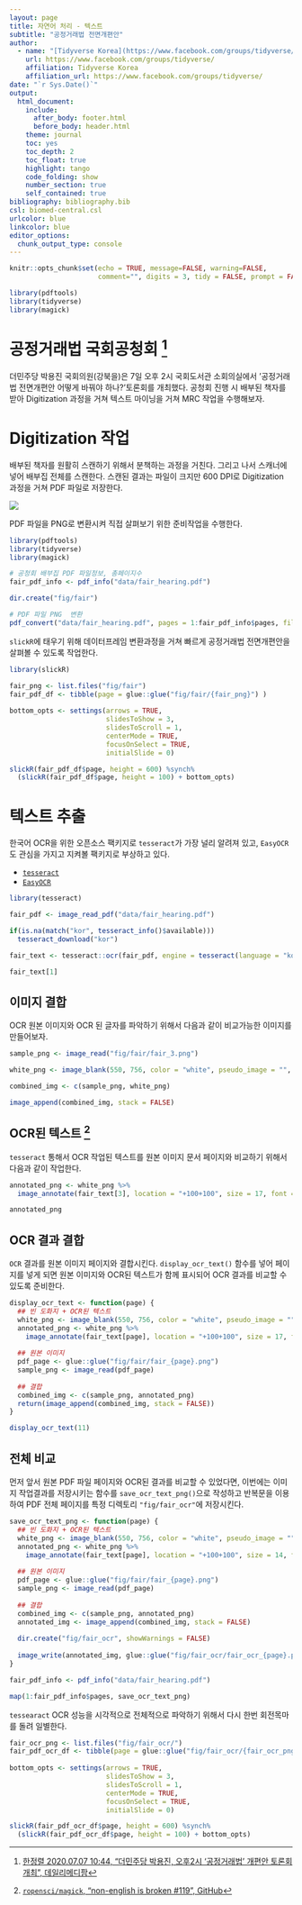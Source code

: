 ```yaml
---
layout: page
title: 자연어 처리 - 텍스트
subtitle: "공정거래법 전면개편안"
author:
  - name: "[Tidyverse Korea](https://www.facebook.com/groups/tidyverse/)"
    url: https://www.facebook.com/groups/tidyverse/
    affiliation: Tidyverse Korea
    affiliation_url: https://www.facebook.com/groups/tidyverse/
date: "`r Sys.Date()`"
output:
  html_document: 
    include:
      after_body: footer.html
      before_body: header.html
    theme: journal
    toc: yes
    toc_depth: 2
    toc_float: true
    highlight: tango
    code_folding: show
    number_section: true
    self_contained: true
bibliography: bibliography.bib
csl: biomed-central.csl
urlcolor: blue
linkcolor: blue
editor_options: 
  chunk_output_type: console
---
```


```r
knitr::opts_chunk$set(echo = TRUE, message=FALSE, warning=FALSE,
                      comment="", digits = 3, tidy = FALSE, prompt = FALSE, fig.align = 'center')

library(pdftools)
library(tidyverse)
library(magick)
```


# 공정거래법 국회공청회 [^fair-hearing] {#fair-parliment}

[^fair-hearing]: [한정렬 2020.07.07 10:44, "더민주당 박용진, 오후2시 '공정거래법' 개편안 토론회 개최", 데일리메디팜](http://www.dailymedipharm.com/news/articleView.html?idxno=51894)

더민주당 박용진 국회의원(강북을)은 7일 오후 2시 국회도서관 소회의실에서 '공정거래법 전면개편안 어떻게 바꿔야 하나?'토론회를 개최했다. 공청회 진행 시 배부된 책자를 받아 Digitization 과정을 거쳐 텍스트 마이닝을 거쳐 MRC 작업을 수행해보자.

# Digitization 작업 {#digitization-workflow}

배부된 책자를 원활히 스캔하기 위해서 분책하는 과정을 거친다. 그리고 나서 스캐너에 넣어 배부집 전체를 스캔한다. 스캔된 결과는 파일이 크지만 600 DPI로 Digitization 과정을 거쳐 PDF 파일로 저장한다. 

![](fig/fair_data.png)

PDF 파일을 PNG로 변환시켜 직접 살펴보기 위한 준비작업을 수행한다.

```r
library(pdftools)
library(tidyverse)
library(magick)

# 공청회 배부집 PDF 파일정보, 총페이지수
fair_pdf_info <- pdf_info("data/fair_hearing.pdf")

dir.create("fig/fair")

# PDF 파일 PNG  변환
pdf_convert("data/fair_hearing.pdf", pages = 1:fair_pdf_info$pages, filename = glue::glue("fig/fair/fair_{1:fair_pdf_info$pages}.png"))
```

`slickR`에 태우기 위해 데이터프레임 변환과정을 거쳐 빠르게 공정거래법 전면개편안을 살펴볼 수 있도록 작업한다.

```r
library(slickR)

fair_png <- list.files("fig/fair")
fair_pdf_df <- tibble(page = glue::glue("fig/fair/{fair_png}") )
  
bottom_opts <- settings(arrows = TRUE,
                        slidesToShow = 3,
                        slidesToScroll = 1,
                        centerMode = TRUE, 
                        focusOnSelect = TRUE,
                        initialSlide = 0)

slickR(fair_pdf_df$page, height = 600) %synch% 
  (slickR(fair_pdf_df$page, height = 100) + bottom_opts)
```

# 텍스트 추출 {#extract-text-from-pdf}

한국어 OCR을 위한 오픈소스 팩키지로 `tesseract`가 가장 널리 알려져 있고, `EasyOCR`도 관심을 가지고 지켜볼 팩키지로 부상하고 있다.

- [`tesseract`](https://github.com/tesseract-ocr)
- [`EasyOCR`](https://github.com/JaidedAI/EasyOCR)


```r
library(tesseract)

fair_pdf <- image_read_pdf("data/fair_hearing.pdf")

if(is.na(match("kor", tesseract_info()$available)))
  tesseract_download("kor")

fair_text <- tesseract::ocr(fair_pdf, engine = tesseract(language = "kor"))  

fair_text[1]
```

## 이미지 결합 {#image-combined}

OCR 원본 이미지와 OCR 된 글자를 파악하기 위해서 다음과 같이 비교가능한 이미지를 만들어보자.

```r

sample_png <- image_read("fig/fair/fair_3.png")

white_png <- image_blank(550, 756, color = "white", pseudo_image = "", defines = NULL)

combined_img <- c(sample_png, white_png)

image_append(combined_img, stack = FALSE)
```

## OCR된 텍스트 [^hangul-magick] {#image-combined-ocred}

[^hangul-magick]: [`ropensci/magick`, "non-english is broken #119", GitHub](https://github.com/ropensci/magick/issues/119)

`tesseract` 통해서 OCR 작업된 텍스트를 원본 이미지 문서 페이지와 비교하기 위해서 다음과 같이 작업한다. 

```r
annotated_png <- white_png %>% 
  image_annotate(fair_text[3], location = "+100+100", size = 17, font = "AppleGothic")

annotated_png
```

## OCR 결과 결합 {#image-combined-ocred-combined}

`OCR` 결과를 원본 이미지 페이지와 결합시킨다. 
`display_ocr_text()` 함수를 넣어 페이지를 넣게 되면 원본 이미지와 OCR된 텍스트가 함께 표시되어 OCR 결과를 비교할 수 있도록 준비한다.

```r

display_ocr_text <- function(page) {
  ## 빈 도화지 + OCR된 텍스트
  white_png <- image_blank(550, 756, color = "white", pseudo_image = "", defines = NULL)
  annotated_png <- white_png %>% 
    image_annotate(fair_text[page], location = "+100+100", size = 17, font = "AppleGothic")
  
  ## 원본 이미지
  pdf_page <- glue::glue("fig/fair/fair_{page}.png")
  sample_png <- image_read(pdf_page)
  
  ## 결합
  combined_img <- c(sample_png, annotated_png)
  return(image_append(combined_img, stack = FALSE))
}

display_ocr_text(11)
```


## 전체 비교 {#image-combined-ocred-combined-all}

먼저 앞서 원본 PDF 파일 페이지와 OCR된 결과를 비교할 수 있었다면, 이번에는 이미지 작업결과를 저장시키는 함수를 `save_ocr_text_png()`으로 작성하고 반복문을 이용하여 PDF 전체 페이지를 특정 디렉토리 `"fig/fair_ocr"`에 저장시킨다.

```r

save_ocr_text_png <- function(page) {
  ## 빈 도화지 + OCR된 텍스트
  white_png <- image_blank(550, 756, color = "white", pseudo_image = "", defines = NULL)
  annotated_png <- white_png %>% 
    image_annotate(fair_text[page], location = "+100+100", size = 14, font = "AppleGothic")
  
  ## 원본 이미지
  pdf_page <- glue::glue("fig/fair/fair_{page}.png")
  sample_png <- image_read(pdf_page)
  
  ## 결합
  combined_img <- c(sample_png, annotated_png)
  annotated_img <- image_append(combined_img, stack = FALSE)
  
  dir.create("fig/fair_ocr", showWarnings = FALSE)
  
  image_write(annotated_img, glue::glue("fig/fair_ocr/fair_ocr_{page}.png"))
}

fair_pdf_info <- pdf_info("data/fair_hearing.pdf")

map(1:fair_pdf_info$pages, save_ocr_text_png)
```

`tessearact` OCR 성능을 시각적으로 전체적으로 파악하기 위해서 다시 한번 회전목마를 돌려 일별한다.


```r
fair_ocr_png <- list.files("fig/fair_ocr/")
fair_pdf_ocr_df <- tibble(page = glue::glue("fig/fair_ocr/{fair_ocr_png}") )
  
bottom_opts <- settings(arrows = TRUE,
                        slidesToShow = 3,
                        slidesToScroll = 1,
                        centerMode = TRUE, 
                        focusOnSelect = TRUE,
                        initialSlide = 0)

slickR(fair_pdf_ocr_df$page, height = 600) %synch% 
  (slickR(fair_pdf_ocr_df$page, height = 100) + bottom_opts)
```


